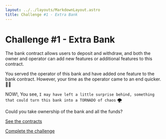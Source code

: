 ```yaml
---
layout: ../../layouts/MarkdownLayout.astro
title: Challenge #1 - Extra Bank
---
```


# Challenge #1 - Extra Bank

The bank contract allows users to deposit and withdraw, 
and both the owner and operator can add new features or additional features to this contract.

You served the operator of this bank and have added one feature to the bank contract. 
However, your time as the operator came to an end quicker. 🚪😞

NOW!, You see, 
`I may have left a little surprise behind, something that could turn this bank into a TORNADO of chaos` 🌪️

Could you take ownership of the bank and all the funds?

[See the contracts](https://github.com/valixconsulting/ctf-playground-draft/tree/main/contracts/extra-bank)

[Complete the challenge](https://github.com/valixconsulting/ctf-playground-draft/tree/main/test/extra-bank/extra-bank.challenge.ts)
